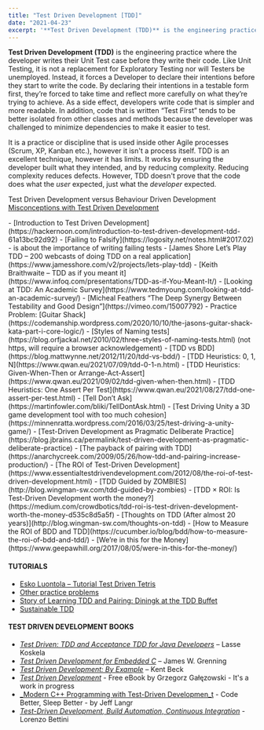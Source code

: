 ```yaml
---
title: "Test Driven Development [TDD]"
date: "2021-04-23"
excerpt: '**Test Driven Development (TDD)** is the engineering practice where the developer writes'
---
```


**Test Driven Development (TDD)** is the engineering practice where the developer writes their Unit Test case before they write their code. Like Unit Testing, it is not a replacement for Exploratory Testing nor will Testers be unemployed. Instead, it forces a Developer to declare their intentions before they start to write the code. By declaring their intentions in a testable form first, they’re forced to take time and reflect more carefully on what they’re trying to achieve. As a side effect, developers write code that is simpler and more readable. In addition, code that is written “Test First” tends to be better isolated from other classes and methods because the developer was challenged to minimize dependencies to make it easier to test.

It is a practice or discipline that is used inside other Agile processes (Scrum, XP, Kanban etc.), however it isn't a process itself. TDD is an excellent technique, however it has limits. It works by ensuring the developer built what they intended, and by reducing complexity. Reducing complexity reduces defects. However, TDD doesn't prove that the code does what the _user_ expected, just what the _developer_ expected.

Test Driven Development versus Behaviour Driven Development [Misconceptions with Test Driven Development](/blog/misconceptions-with-test-driven-development)

<HighlightBox heading="Resource Links" variant="resourceLinks">
- [Introduction to Test Driven Development](https://hackernoon.com/introduction-to-test-driven-development-tdd-61a13bc92d92)
- [Failing to Falsify](https://logosity.net/notes.html#2017.02) - is about the importance of writing failing tests
- [James Shore Let’s Play TDD – 200 webcasts of doing TDD on a real application](https://www.jamesshore.com/v2/projects/lets-play-tdd)
- [Keith Braithwaite – TDD as if you meant it](https://www.infoq.com/presentations/TDD-as-if-You-Meant-It/)
- [Looking at TDD: An Academic Survey](https://www.tedmyoung.com/looking-at-tdd-an-academic-survey/)
- [Micheal Feathers “The Deep Synergy Between Testability and Good Design”](https://vimeo.com/15007792)
- Practice Problem: [Guitar Shack](https://codemanship.wordpress.com/2020/10/10/the-jasons-guitar-shack-kata-part-i-core-logic/)
- [Styles of Naming tests](https://blog.orfjackal.net/2010/02/three-styles-of-naming-tests.html) (not https, will require a browser acknowledgement)
- [TDD vs BDD](https://blog.mattwynne.net/2012/11/20/tdd-vs-bdd/)
- [TDD Heuristics: 0, 1, N](https://www.qwan.eu/2021/07/09/tdd-0-1-n.html)
- [TDD Heuristics: Given-When-Then or Arrange-Act-Assert](https://www.qwan.eu/2021/09/02/tdd-given-when-then.html)
- [TDD Heuristics: One Assert Per Test](https://www.qwan.eu/2021/08/27/tdd-one-assert-per-test.html)
- [Tell Don’t Ask](https://martinfowler.com/bliki/TellDontAsk.html)
- [Test Driving Unity a 3D game development tool with too much cohesion](https://minnenratta.wordpress.com/2016/03/25/test-driving-a-unity-game/)
- [Test-Driven Development as Pragmatic Deliberate Practice](https://blog.jbrains.ca/permalink/test-driven-development-as-pragmatic-deliberate-practice)
- [The payback of pairing with TDD](https://anarchycreek.com/2009/05/26/how-tdd-and-pairing-increase-production/)
- [The ROI of Test-Driven Development](https://www.essentialtestdrivendevelopment.com/2012/08/the-roi-of-test-driven-development.html)
- [TDD Guided by ZOMBIES](http://blog.wingman-sw.com/tdd-guided-by-zombies)
- [TDD × ROI: Is Test-Driven Development worth the money?](https://medium.com/crowdbotics/tdd-roi-is-test-driven-development-worth-the-money-d535c8d5a5f)
- [Thoughts on TDD (After almost 20 years)](http://blog.wingman-sw.com/thoughts-on-tdd)
- [How to Measure the ROI of BDD and TDD](https://cucumber.io/blog/bdd/how-to-measure-the-roi-of-bdd-and-tdd/)
- [We’re in this for the Money](https://www.geepawhill.org/2017/08/05/were-in-this-for-the-money/)

#### TUTORIALS

- [Esko Luontola – Tutorial Test Driven Tetris](https://github.com/luontola/tdd-tetris-tutorial)
- [Other practice problems](https://en.wikipedia.org/wiki/Ski_rental_problem)
- [Story of Learning TDD and Pairing: Diningk at the TDD Buffet](https://codetojoy.blogspot.com/2007/02/im-believer.html)
- [Sustainable TDD](https://www.sustainabletdd.com/)

#### TEST DRIVEN DEVELOPMENT BOOKS

- _[Test Driven: TDD and Acceptance TDD for Java Developers](https://www.amazon.com/Test-Driven-Acceptance-Java-Developers/dp/1932394850/&tag=notesfromatoo-20/&tag=notesfromatoo-20)_ – Lasse Koskela
- _[Test Driven Development for Embedded C](https://www.amazon.com/Driven-Development-Embedded-Pragmatic-Programmers/dp/193435662X/&tag=notesfromatoo-20/&tag=notesfromatoo-20)_ – James W. Grenning
- [_Test Driven Development: By Example_](https://www.amazon.com/Test-Driven-Development-By-Example/dp/0321146530/&tag=notesfromatoo-20/&tag=notesfromatoo-20) – Kent Beck
- [_Test Driven Development_](https://github.com/grzesiek-galezowski/tdd-ebook) - Free eBook by Grzegorz Gałęzowski - It's a work in progress
- [_Modern C++ Programming with Test-Driven Developmen_t](https://pragprog.com/titles/lotdd/modern-c-programming-with-test-driven-development/) - Code Better, Sleep Better - by Jeff Langr
- [_Test-Driven Development, Build Automation, Continuous Integration_](https://leanpub.com/tdd-buildautomation-ci) - Lorenzo Bettini
</HighlightBox>
